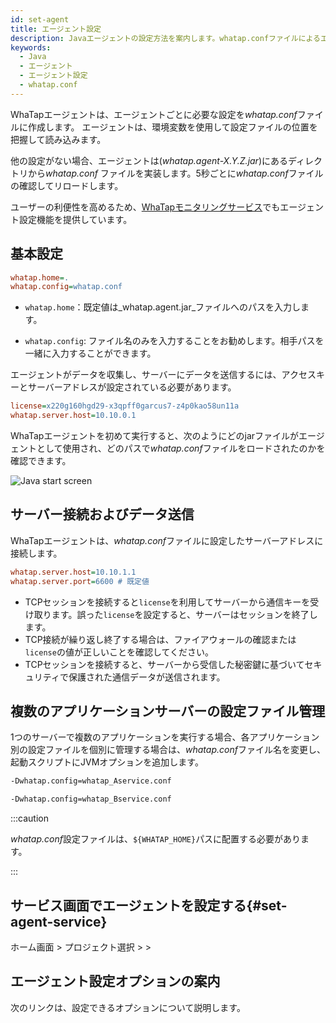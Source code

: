 ```yaml
---
id: set-agent
title: エージェント設定
description: Javaエージェントの設定方法を案内します。whatap.confファイルによるエージェントのデフォルト設定、サーバー接続およびデータ転送設定、複数のアプリケーション サーバーの設定ファイルの管理方法などが含まれます。また、WhaTapモニタリングサービス画面で直接エージェントオプションを管理する方法も提供します。
keywords:
  - Java
  - エージェント
  - エージェント設定
  - whatap.conf
---
```


WhaTapエージェントは、エージェントごとに必要な設定を*whatap.conf*ファイルに作成します。 エージェントは、環境変数を使用して設定ファイルの位置を把握して読み込みます。

他の設定がない場合、エージェントは(_whatap.agent-X.Y.Z.jar_)にあるディレクトリから*whatap.conf* ファイルを実装します。5秒ごとに*whatap.conf*ファイルの確認してリロードします。

ユーザーの利便性を高めるため、[WhaTapモニタリングサービス](https://service.whatap.io)でもエージェント設定機能を提供しています。

## 基本設定

```ini title='whatap.conf'
whatap.home=.
whatap.config=whatap.conf
```

- `whatap.home`：既定値は_whatap.agent.jar_ファイルへのパスを入力します。

- `whatap.config`: ファイル名のみを入力することをお勧めします。相手パスを一緒に入力することができます。

エージェントがデータを収集し、サーバーにデータを送信するには、アクセスキーとサーバーアドレスが設定されている必要があります。

```ini title='whatap.conf'
license=x220g160hgd29-x3qpff0garcus7-z4p0kao58un11a
whatap.server.host=10.10.0.1
```

WhaTapエージェントを初めて実行すると、次のようにどのjarファイルがエージェントとして使用され、どのパスで*whatap.conf*ファイルをロードされたのかを確認できます。

![Java start screen](/img/set-java-agent-start.png)

## サーバー接続およびデータ送信

WhaTapエージェントは、*whatap.conf*ファイルに設定したサーバーアドレスに接続します。

```ini title='whatap.conf'
whatap.server.host=10.10.1.1
whatap.server.port=6600 # 既定値
```

- TCPセッションを接続すると`license`を利用してサーバーから通信キーを受け取ります。誤った`license`を設定すると、サーバーはセッションを終了します。
- TCP接続が繰り返し終了する場合は、ファイアウォールの確認または`license`の値が正しいことを確認してください。
- TCPセッションを接続すると、サーバーから受信した秘密鍵に基づいてセキュリティで保護された通信データが送信されます。

## 複数のアプリケーションサーバーの設定ファイル管理

1つのサーバーで複数のアプリケーションを実行する場合、各アプリケーション別の設定ファイルを個別に管理する場合は、*whatap.conf*ファイル名を変更し、起動スクリプトにJVMオプションを追加します。

```bash title='Service A'
-Dwhatap.config=whatap_Aservice.conf
```

```bash title='Service B'
-Dwhatap.config=whatap_Bservice.conf
```

:::caution

*whatap.conf*設定ファイルは、`${WHATAP_HOME}`パスに配置する必要があります。

:::


## サービス画面でエージェントを設定する{#set-agent-service}

ホーム画面 &gt; プロジェクト選択 &gt; <Cmdname sid="side_management" className="uitext" /> &gt; <Cmdname sid="side_agentSetting" className="uitext" />


<Desc name='whatap.conf'/>


<Setagentinservicedescnotes />


<Setagentinserviceaddoptions />


<Setagentinservicemodifyoptions />


<Setagentinservicemuliagent />


<Setagentinserviceapplydafaultdesc />


<DefaultItems name='whatap.conf'/>


<Setagentinservicedefaultnotes />


<Setagentsharing />

## エージェント設定オプションの案内

次のリンクは、設定できるオプションについて説明します。


<DocCardList/>
